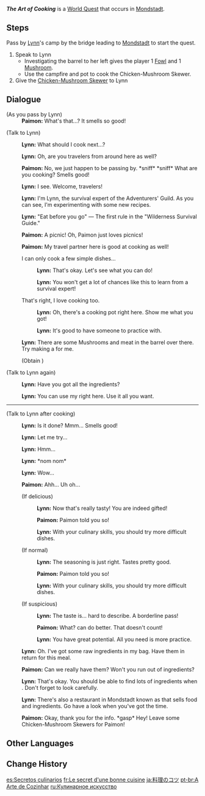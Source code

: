 {{Quest Infobox
|image         = World Quest The Art of Cooking.png
|id            = 00467
|type          = World
|region        = Mondstadt
|area          = Starfell Valley
|requirement   = Clear the hilichurl camp in [[Going Upon the Breeze]]
|startLocation = [[Starfell Valley]], [[Mondstadt]]
|rewards       = Mora*20,000;Mushroom*5;Fowl*10;Wheat*5;Bird Egg*5
|characters    = Traveler; Paimon; Lynn
|voiced        = yes
}}
'''''The Art of Cooking''''' is a [[World Quest]] that occurs in [[Mondstadt]].

==Steps==
Pass by [[Lynn]]'s camp by the bridge leading to [[Mondstadt]] to start the quest.
# Speak to Lynn
#* Investigating the barrel to her left gives the player 1 [[Fowl]] and 1 [[Mushroom]].
#* Use the campfire and pot to cook the Chicken-Mushroom Skewer.
# Give the [[Chicken-Mushroom Skewer]] to Lynn

==Dialogue==
{{Quest Description|On the outskirts of the [[City of Mondstadt]], the adventurer [[Lynn]] is currently preparing to make a meal...}}
{{Dialogue Start}}
;(As you pass by Lynn)
:'''Paimon:''' What's that...? It smells so good!

;(Talk to Lynn)
:{{A|vo tips cooking lin 01.ogg}} '''Lynn:''' What should I cook next...?
:{{A|vo tips cooking lin 02.ogg}} '''Lynn:''' Oh, are you travelers from around here as well?
:{{A|vo tips cooking paimon 01.ogg}} '''Paimon:''' No, we just happen to be passing by. *sniff* *sniff* What are you cooking? Smells good!
:{{A|vo tips cooking lin 03.ogg}} '''Lynn:''' I see. Welcome, travelers!
:{{A|vo tips cooking lin 04.ogg}} '''Lynn:''' I'm Lynn, the survival expert of the Adventurers' Guild. As you can see, I'm experimenting with some new recipes.
:{{A|vo tips cooking lin 05.ogg}} '''Lynn:''' "Eat before you go" &mdash; The first rule in the "Wilderness Survival Guide."
:{{A|vo tips cooking paimon 02.ogg}} '''Paimon:''' A picnic! Oh, Paimon just loves picnics!
:{{A|vo tips cooking paimon 03.ogg}} '''Paimon:''' My travel partner here is good at cooking as well!
:{{DIcon}} I can only cook a few simple dishes...
::{{A|vo tips cooking lin 06a 1.ogg}} '''Lynn:''' That's okay. Let's see what you can do!
::{{A|vo tips cooking lin 06a 2.ogg}} '''Lynn:''' You won't get a lot of chances like this to learn from a survival expert!
:{{DIcon}} That's right, I love cooking too.
::{{A|vo tips cooking lin 06b 1.ogg}} '''Lynn:''' Oh, there's a cooking pot right here. Show me what you got!
::{{A|vo tips cooking lin 06b 2.ogg}} '''Lynn:''' It's good to have someone to practice with.
:{{A|vo tips cooking lin 07.ogg}} '''Lynn:''' There are some Mushrooms and meat in the barrel over there. Try making a {{Color|buzzword|Chicken-Mushroom Skewer}} for me.
:;(Obtain {{Item|Fowl|20|x=2}})

;(Talk to Lynn again)
:{{A|vo tips cooking lin 08.ogg}} '''Lynn:''' Have you got all the ingredients?
:{{A|vo tips cooking lin 09.ogg}} '''Lynn:''' You can use my {{Color|buzzword|pot}} right here. Use it all you want.
----
;(Talk to Lynn after cooking)
:{{A|vo tips cooking lin 10.ogg}} '''Lynn:''' Is it done? Mmm... Smells good!
:{{A|vo tips cooking lin 11.ogg}} '''Lynn:''' Let me try...
:{{A|vo tips cooking lin 12.ogg}} '''Lynn:''' Hmm...
:{{A|vo tips cooking lin 13.ogg}} '''Lynn:''' *nom nom*
:{{A|vo tips cooking lin 14.ogg}} '''Lynn:''' Wow...
:{{A|vo tips cooking paimon 04.ogg}} '''Paimon:''' Ahh... Uh oh...
:;(If delicious)
::{{A|vo tips cooking lin 15a.ogg}} '''Lynn:''' Now that's really tasty! You are indeed gifted!
::{{A|vo tips cooking paimon 05a.ogg}} '''Paimon:''' Paimon told you so!
::{{A|vo tips cooking lin 16a.ogg}} '''Lynn:''' With your culinary skills, you should try more difficult dishes.
:;(If normal)
::{{A|vo tips cooking lin 15b.ogg}} '''Lynn:''' The seasoning is just right. Tastes pretty good.
::{{A|vo tips cooking paimon 05b.ogg}} '''Paimon:''' Paimon told you so!
::{{A|vo tips cooking lin 16b.ogg}} '''Lynn:''' With your culinary skills, you should try more difficult dishes.
:;(If suspicious)
::{{A|vo tips cooking lin 15c.ogg}} '''Lynn:''' The taste is... hard to describe. A borderline pass!
::{{A|vo tips cooking paimon 05c a.ogg}} {{A|vo tips cooking paimon 05c b.ogg}} '''Paimon:''' What? {{Traveler}} can do better. That doesn't count!
::{{A|vo tips cooking lin 16c.ogg}} '''Lynn:''' You have great potential. All you need is more practice.
:{{A|vo tips cooking lin 17.ogg}} '''Lynn:''' Oh. I've got some raw ingredients in my bag. Have them in return for this meal.
:{{A|vo tips cooking paimon 06.ogg}} '''Paimon:''' Can we really have them? Won't you run out of ingredients?
:{{A|vo tips cooking lin 18.ogg}} '''Lynn:''' That's okay. You should be able to find lots of ingredients when {{Color|buzzword|exploring the wilderness}}. Don't forget to look carefully.
:{{A|vo tips cooking lin 19.ogg}} '''Lynn:''' There's also a restaurant in Mondstadt known as {{Color|buzzword|Good Hunter}} that sells food and ingredients. Go have a look when you've got the time.
:{{A|vo tips cooking paimon 07.ogg}} '''Paimon:''' Okay, thank you for the info. *gasp* Hey! Leave some Chicken-Mushroom Skewers for Paimon!
{{Dialogue End}}

==Other Languages==
{{Other Languages
|en      = The Art of Cooking
|zhs     = 烹饪的诀窍
|zhs_rm  = Pēngrèn de Juéqiào
|zht     = 烹飪的訣竅
|zht_rm  = Pēngrèn de Juéqiào
|zh_tl   = The Key to Culinary Success
|ja      = 料理のコツ
|ja_rm   = Ryouri no Kotsu
|ja_tl   = The Know-How of Cooking
|ko      = 요리의 비법
|ko_rm   = Yori-ui Bibeop
|ko_tl   = The Secret Method of Cooking
|es      = Secretos culinarios
|es_tl   = Culinary Secrets
|fr      = Le secret d'une bonne cuisine
|fr_tl   = The Secret of Good Cooking
|ru      = Кулинарное искусство
|ru_tl   = Culinary Art
|th      = เคล็ดลับการปรุงอาหาร
|th_rm   = 
|th_tl   = 
|vi      = Bí quyết nấu nướng
|vi_tl   = 
|de      = Geheimnis des Kochens
|de_tl   = Secret of Cooking
|id      = Teknik memasak
|id_tl   = Cooking Technique
|pt      = A Arte de Cozinhar
|pt_tl   = 
|tr      = Yemek Yapma Sanatı
|tr_tl   = 
|it      = L'arte culinaria
|it_tl   = 
}}

==Change History==
{{Change History|1.0}}

[[es:Secretos culinarios]]
[[fr:Le secret d'une bonne cuisine]]
[[ja:料理のコツ]]
[[pt-br:A Arte de Cozinhar]]
[[ru:Кулинарное искусство]]